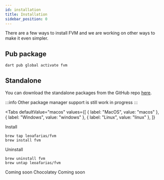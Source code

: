 ```yaml
---
id: installation
title: Installation
sidebar_position: 0
---
```



There are a few ways to install FVM and we are working on other ways to make it even simpler.

## Pub package

```bash
dart pub global activate fvm
```

## Standalone

You can download the standalone packages from the GitHub repo [here](https://github.com/leoafarias/fvm/releases).

:::info
Other package manager support is still work in progress
:::

<Tabs
  defaultValue="macos"
  values={[
    { label: "MacOS", value: "macos" },
    { label: "Windows", value: "windows" },
    { label: "Linux", value: "linux" },
  ]}
>
  <TabItem value="macos">

Install

```
brew tap leoafarias/fvm
brew install fvm
```

Uninstall

```
brew uninstall fvm
brew untap leoafarias/fvm
```

  </TabItem>
  <TabItem value="windows">
 Coming soon Chocolatey
    </TabItem>
  <TabItem value="linux">Coming soon</TabItem>
</Tabs>
